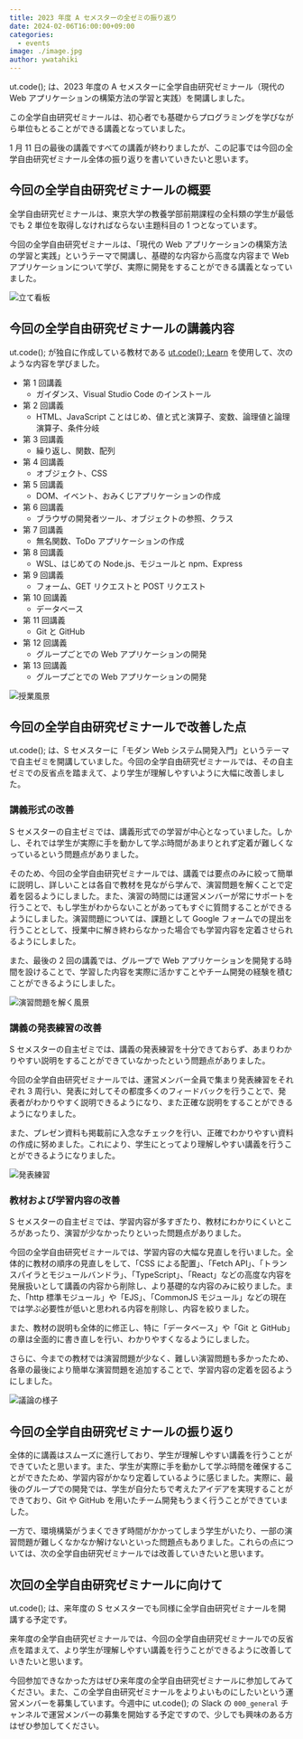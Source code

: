 ```yaml
---
title: 2023 年度 A セメスターの全ゼミの振り返り
date: 2024-02-06T16:00:00+09:00
categories:
  - events
image: ./image.jpg
author: ywatahiki
---
```


ut.code(); は、2023 年度の A セメスターに全学自由研究ゼミナール（現代の Web アプリケーションの構築方法の学習と実践）を開講しました。

この全学自由研究ゼミナールは、初心者でも基礎からプログラミングを学びながら単位もとることができる講義となっていました。

1 月 11 日の最後の講義ですべての講義が終わりましたが、この記事では今回の全学自由研究ゼミナール全体の振り返りを書いていきたいと思います。

## 今回の全学自由研究ゼミナールの概要

全学自由研究ゼミナールは、東京大学の教養学部前期課程の全科類の学生が最低でも 2 単位を取得しなければならない主題科目の 1 つとなっています。

今回の全学自由研究ゼミナールは、「現代の Web アプリケーションの構築方法の学習と実践」というテーマで開講し、基礎的な内容から高度な内容まで Web アプリケーションについて学び、実際に開発をすることができる講義となっていました。

![立て看板](./signage.jpg)

## 今回の全学自由研究ゼミナールの講義内容

ut.code(); が独自に作成している教材である [ut.code(); Learn](https://learn.utcode.net/) を使用して、次のような内容を学びました。

- 第 1 回講義
  - ガイダンス、Visual Studio Code のインストール
- 第 2 回講義
  - HTML、JavaScript ことはじめ、値と式と演算子、変数、論理値と論理演算子、条件分岐
- 第 3 回講義
  - 繰り返し、関数、配列
- 第 4 回講義
  - オブジェクト、CSS
- 第 5 回講義
  - DOM、イベント、おみくじアプリケーションの作成
- 第 6 回講義
  - ブラウザの開発者ツール、オブジェクトの参照、クラス
- 第 7 回講義
  - 無名関数、ToDo アプリケーションの作成
- 第 8 回講義
  - WSL、はじめての Node.js、モジュールと npm、Express
- 第 9 回講義
  - フォーム、GET リクエストと POST リクエスト
- 第 10 回講義
  - データベース
- 第 11 回講義
  - Git と GitHub
- 第 12 回講義
  - グループごとでの Web アプリケーションの開発
- 第 13 回講義
  - グループごとでの Web アプリケーションの開発

![授業風景](./class.jpg)

## 今回の全学自由研究ゼミナールで改善した点

ut.code(); は、S セメスターに「モダン Web システム開発入門」というテーマで自主ゼミを開講していました。今回の全学自由研究ゼミナールでは、その自主ゼミでの反省点を踏まえて、より学生が理解しやすいように大幅に改善しました。

### 講義形式の改善

S セメスターの自主ゼミでは、講義形式での学習が中心となっていました。しかし、それでは学生が実際に手を動かして学ぶ時間があまりとれず定着が難しくなっているという問題点がありました。

そのため、今回の全学自由研究ゼミナールでは、講義では要点のみに絞って簡単に説明し、詳しいことは各自で教材を見ながら学んで、演習問題を解くことで定着を図るようにしました。また、演習の時間には運営メンバーが常にサポートを行うことで、もし学生がわからないことがあってもすぐに質問することができるようにしました。演習問題については、課題として Google フォームでの提出を行うこととして、授業中に解き終わらなかった場合でも学習内容を定着させられるようにしました。

また、最後の 2 回の講義では、グループで Web アプリケーションを開発する時間を設けることで、学習した内容を実際に活かすことやチーム開発の経験を積むことができるようにしました。

![演習問題を解く風景](./solving-exercise.jpg)

### 講義の発表練習の改善

S セメスターの自主ゼミでは、講義の発表練習を十分できておらず、あまりわかりやすい説明をすることができていなかったという問題点がありました。

今回の全学自由研究ゼミナールでは、運営メンバー全員で集まり発表練習をそれぞれ 3 周行い、発表に対してその都度多くのフィードバックを行うことで、発表者がわかりやすく説明できるようになり、また正確な説明をすることができるようになりました。

また、プレゼン資料も掲載前に入念なチェックを行い、正確でわかりやすい資料の作成に努めました。これにより、学生にとってより理解しやすい講義を行うことができるようになりました。

![発表練習](./presentation-practice.jpg)

### 教材および学習内容の改善

S セメスターの自主ゼミでは、学習内容が多すぎたり、教材にわかりにくいところがあったり、演習が少なかったりといった問題点がありました。

今回の全学自由研究ゼミナールでは、学習内容の大幅な見直しを行いました。全体的に教材の順序の見直しをして、「CSS による配置」、「Fetch API」、「トランスパイラとモジュールバンドラ」、「TypeScript」、「React」などの高度な内容を発展扱いとして講義の内容から削除し、より基礎的な内容のみに絞りました。また、「http 標準モジュール」や「EJS」、「CommonJS モジュール」などの現在では学ぶ必要性が低いと思われる内容を削除し、内容を絞りました。

また、教材の説明も全体的に修正し、特に「データベース」や「Git と GitHub」の章は全面的に書き直しを行い、わかりやすくなるようにしました。

さらに、今までの教材では演習問題が少なく、難しい演習問題も多かったため、各章の最後により簡単な演習問題を追加することで、学習内容の定着を図るようにしました。

![議論の様子](./discussion.png)

## 今回の全学自由研究ゼミナールの振り返り

全体的に講義はスムーズに進行しており、学生が理解しやすい講義を行うことができていたと思います。また、学生が実際に手を動かして学ぶ時間を確保することができたため、学習内容がかなり定着しているように感じました。実際に、最後のグループでの開発では、学生が自分たちで考えたアイデアを実現することができており、Git や GitHub を用いたチーム開発もうまく行うことができていました。

一方で、環境構築がうまくできず時間がかかってしまう学生がいたり、一部の演習問題が難しくなかなか解けないといった問題点もありました。これらの点については、次の全学自由研究ゼミナールでは改善していきたいと思います。

## 次回の全学自由研究ゼミナールに向けて

ut.code(); は、来年度の S セメスターでも同様に全学自由研究ゼミナールを開講する予定です。

来年度の全学自由研究ゼミナールでは、今回の全学自由研究ゼミナールでの反省点を踏まえて、より学生が理解しやすい講義を行うことができるように改善していきたいと思います。

今回参加できなかった方はぜひ来年度の全学自由研究ゼミナールに参加してみてください。また、この全学自由研究ゼミナールをよりよいものにしたいという運営メンバーを募集しています。今週中に ut.code(); の Slack の `000_general` チャンネルで運営メンバーの募集を開始する予定ですので、少しでも興味のある方はぜひ参加してください。
